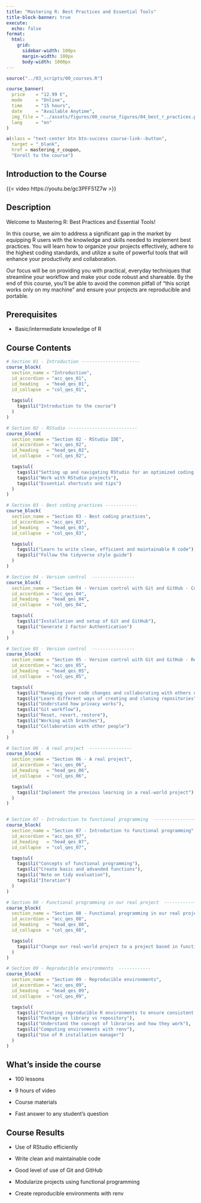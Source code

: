 ```yaml
---
title: "Mastering R: Best Practices and Essential Tools"
title-block-banner: true
execute: 
  echo: false
format:
  html:
    grid: 
      sidebar-width: 100px
      margin-width: 100px
      body-width: 1000px
---
```


```r
source("../03_scripts/00_courses.R")
```

::: {.course-banner .column-screen}
```r
course_banner(
  price    = "12.99 €",
  mode     = "Online",
  time     = "15 hours",
  date     = "Available Anytime",
  img_file = "../assets/figures/00_course_figures/04_best_r_practices.png",
  lang     = "en"
)
```
:::

::: course-link
```r
a(class = "text-center btn btn-success course-link--button",
  target = "_blank",
  href = mastering_r_coupon,
  "Enroll to the course")
```
:::

:::: course-description
::: course-description--title
## Introduction to the Course
:::
::::

{{< video https://youtu.be/gc3PFF51Z7w >}}

::::: course-description
::: course-description--title
## Description
:::

::: course-description--text
Welcome to Mastering R: Best Practices and Essential Tools!

In this course, we aim to address a significant gap in the market by equipping R users with the knowledge and skills needed to implement best practices. You will learn how to organize your projects effectively, adhere to the highest coding standards, and utilize a suite of powerful tools that will enhance your productivity and collaboration.

Our focus will be on providing you with practical, everyday techniques that streamline your workflow and make your code robust and shareable. By the end of this course, you'll be able to avoid the common pitfall of "this script works only on my machine" and ensure your projects are reproducible and portable.
:::
:::::

::::: course-description
::: course-description--title
## Prerequisites
:::

::: course-description--text
-   Basic/intermediate knowledge of R
:::
:::::

:::: {.course-curriculum .column-screen}
::: course-description--title
## Course Contents
:::

```r
# Section 01 - Introduction ----------------------
course_block(
  section_name = "Introduction",
  id_accordion = "acc_qes_01",
  id_heading   = "head_qes_01",
  id_collapse  = "col_qes_01",
  
  tags$ul(
    tags$li("Introduction to the course")
  )
)

# Section 02 - RStudio --------------------------
course_block(
  section_name = "Section 02 - RStudio IDE",
  id_accordion = "acc_qes_02",
  id_heading   = "head_qes_02",
  id_collapse  = "col_qes_02",

  tags$ul(
    tags$li("Setting up and navigating RStudio for an optimized coding environment"),
    tags$li("Work with RStudio projects"),
    tags$li("Essential shortcuts and tips")
  )
)

# Section 03 - Best coding practices ------------
course_block(
  section_name = "Section 03 - Best coding practices",
  id_accordion = "acc_qes_03",
  id_heading   = "head_qes_03",
  id_collapse  = "col_qes_03",

  tags$ul(
    tags$li("Learn to write clean, efficient and maintainable R code"),
    tags$li("Follow the tidyverse style guide")
  )
)

# Section 04 - Version control  ----------------
course_block(
  section_name = "Section 04 - Version control with Git and GitHub - Configuration",
  id_accordion = "acc_qes_04",
  id_heading   = "head_qes_04",
  id_collapse  = "col_qes_04",

  tags$ul(
    tags$li("Installation and setup of Git and GitHub"),
    tags$li("Generate 2 Factor Authentication")
  )
)

# Section 05 - Version control  ----------------
course_block(
  section_name = "Section 05 - Version control with Git and GitHub - Respositories",
  id_accordion = "acc_qes_05",
  id_heading   = "head_qes_05",
  id_collapse  = "col_qes_05",

  tags$ul(
    tags$li("Managing your code changes and collaborating with others using Git and GitHub"),
    tags$li("Learn different ways of creating and cloning repositories"),
    tags$li("Understand how privacy works"),
    tags$li("Git workflow"),
    tags$li("Reset, revert, restore"),
    tags$li("Working with branches"),
    tags$li("Collaboration with other people")
  )
)

# Section 06 - A real project  ----------------
course_block(
  section_name = "Section 06 - A real project",
  id_accordion = "acc_qes_06",
  id_heading   = "head_qes_06",
  id_collapse  = "col_qes_06",

  tags$ul(
    tags$li("Implement the previous learning in a real-world project")
  )
)


# Section 07 - Introduction to functional programming  ----------------
course_block(
  section_name = "Section 07 - Introduction to functional programming",
  id_accordion = "acc_qes_07",
  id_heading   = "head_qes_07",
  id_collapse  = "col_qes_07",

  tags$ul(
    tags$li("Concepts of functional programming"),
    tags$li("Create basic and advanded functions"),
    tags$li("Note on tidy evaluation"),
    tags$li("Iteration")
  )
)

# Section 08 - Functional programming in our real project  ------------
course_block(
  section_name = "Section 08 - Functional programming in our real project",
  id_accordion = "acc_qes_08",
  id_heading   = "head_qes_08",
  id_collapse  = "col_qes_08",

  tags$ul(
    tags$li("Change our real-world project to a project based in functional programming")
  )
)

# Section 09 - Reproducible environments  ------------
course_block(
  section_name = "Section 09 - Reproducible environments",
  id_accordion = "acc_qes_09",
  id_heading   = "head_qes_09",
  id_collapse  = "col_qes_09",

  tags$ul(
    tags$li("Creating reproducible R environments to ensure consistent project dependencies"),
    tags$li("Package vs library vs repository"),
    tags$li("Understand the concept of libraries and how they work"),
    tags$li("Computing environments with renv"),
    tags$li("Use of R installation manager")
  )
)


```
::::

::::: course-description
::: course-description--title
## What's inside the course
:::

::: course-description--text
-   100 lessons

-   9 hours of video

-   Course materials

-   Fast answer to any student's question
:::
:::::

::::: course-description
::: course-description--title
## Course Results
:::

::: course-description--text
-   Use of RStudio efficiently

-   Write clean and maintainable code

-   Good level of use of Git and GitHub

-   Modularize projects using functional programming

-   Create reproducible environments with renv
:::
:::::
